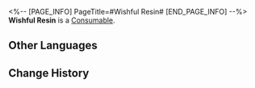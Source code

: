 <%-- [PAGE_INFO]
PageTitle=#Wishful Resin#
[END_PAGE_INFO] --%>
{{Item Infobox
|id          = 237
|image       = Item Wishful Resin.png{{subst:void|<!--$UPLOAD:<<SpriteOutput/ItemFigures/237.png>-<Item Wishful Resin.png>-<Item Icons>>-->}}
|type        = Consumable
|invCategory = Valuables
|rarity      = 5
|effect      = 
|description = Matchless materials used to customize Relics. Can be used to designate 2 Subsidiary Stats when synthesizing.
|source1     = [[Nameless Honor]]
|source2     = [[Omni-Synthesizer]] &mdash; Synthesis using Self-Modeling Resin
|source3     = [[Omni-Synthesizer]] &mdash; Synthesis using Relic Remains
}}
{{Description|An unknown resin that shines like crystals. It seems to have originated from within the Fragmentum. When you draw near, it will resonate strongly with the wishes within your heart.<br /><br />''"It tried to use the Fragmentum's duplicative ability to satisfy human desires, but alas, the gulf is insatiable."''}}
'''Wishful Resin''' is a [[Consumable]].

==Other Languages==
{{Other Languages
|en   = Wishful Resin
|zhs  = 遂愿尘脂
|zht  = 遂願塵脂
|ja   = 遂願樹脂
|ko   = 소원 레진
|es   = Resina de los deseos
|fr   = Résine de souhait
|ru   = Чудодейственная смола
|th   = Wishful Resin
|vi   = Bụi Nhựa Ước Nguyện
|de   = Gewünschtes Harz
|id   = Wishful Resin
|pt   = Resina dos Desejos
}}

==Change History==
{{Change History|3.0}}